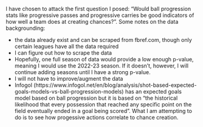 I have chosen to attack the first question I posed: "Would ball progression stats like progressive passes and progressive carries be good indicators of how well a team does at creating chances?". Some notes on the data backgrounding:

- the data already exist and can be scraped from fbref.com, though only certain leagues have all the data required
- I can figure out how to scrape the data
- Hopefully, one full season of data would provide a low enough p-value, meaning I would use the 2022-23 season. If it doesn't, however, I will continue adding seasons until I have a strong p-value.
- I will not have to improve/augment the data
- Infogol (https://www.infogol.net/en/blog/analysis/shot-based-expected-goals-models-vs-ball-progression-models) has an expected goals model based on ball progression but it is based on "the historical likelihood that every possession that reached any specific point on the field eventually ended in a goal being scored". What I am attempting to do is to see how progessive actions correlate to chance creation.